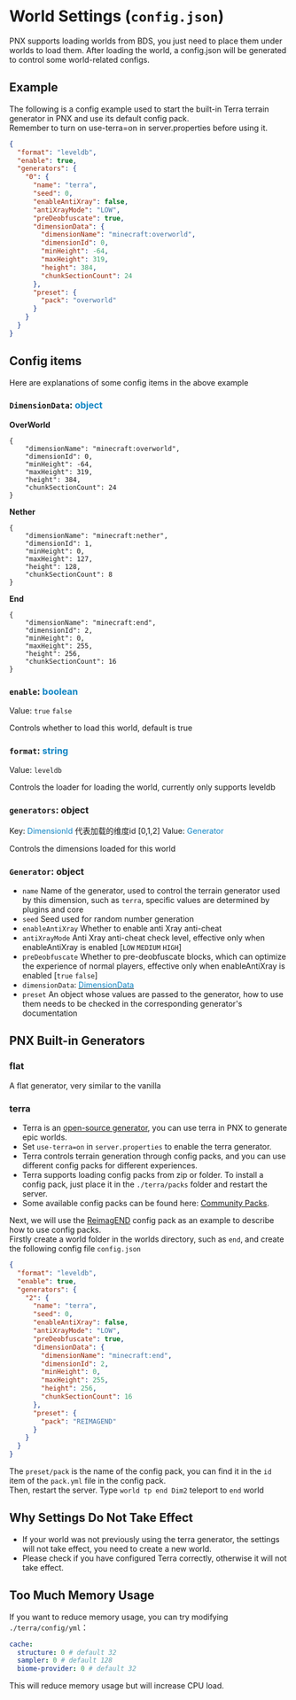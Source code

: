 # World Settings (`config.json`)

PNX supports loading worlds from BDS, you just need to place them under worlds to load them. After loading the world, a config.json will be generated to control some world-related configs.

## Example
The following is a config example used to start the built-in Terra terrain generator in PNX and use its default config pack.  
Remember to turn on use-terra=on in server.properties before using it.
```json
{
  "format": "leveldb",
  "enable": true,
  "generators": {
    "0": {
      "name": "terra",
      "seed": 0,
      "enableAntiXray": false,
      "antiXrayMode": "LOW",
      "preDeobfuscate": true,
      "dimensionData": {
        "dimensionName": "minecraft:overworld",
        "dimensionId": 0,
        "minHeight": -64,
        "maxHeight": 319,
        "height": 384,
        "chunkSectionCount": 24
      },
      "preset": {
        "pack": "overworld"
      }
    }
  }
}
```

## Config items
Here are explanations of some config items in the above example

### `DimensionData`: <font color="1085c4">object</font>
**OverWorld**
```
{
    "dimensionName": "minecraft:overworld",
    "dimensionId": 0,
    "minHeight": -64,
    "maxHeight": 319,
    "height": 384,
    "chunkSectionCount": 24
}
```
**Nether**
```
{
    "dimensionName": "minecraft:nether",
    "dimensionId": 1,
    "minHeight": 0,
    "maxHeight": 127,
    "height": 128,
    "chunkSectionCount": 8
}
```
**End**
```
{
    "dimensionName": "minecraft:end",
    "dimensionId": 2,
    "minHeight": 0,
    "maxHeight": 255,
    "height": 256,
    "chunkSectionCount": 16
}
```

### `enable`: <font color="1085c4">boolean</font>
Value: `true` `false`

Controls whether to load this world, default is true

### `format`: <font color="1085c4">string</font>
Value: `leveldb`

Controls the loader for loading the world, currently only supports leveldb

### `generators`: object
Key: <font color="1085c4">DimensionId</font> 代表加载的维度id [0,1,2]
Value: <font color="1085c4">Generator</font>

Controls the dimensions loaded for this world

### `Generator`: object
- `name` Name of the generator, used to control the terrain generator used by this dimension, such as `terra`, specific values are determined by plugins and core
- `seed` Seed used for random number generation
- `enableAntiXray` Whether to enable anti Xray anti-cheat
- `antiXrayMode` Anti Xray anti-cheat check level, effective only when enableAntiXray is enabled [`LOW` `MEDIUM` `HIGH`]
- `preDeobfuscate` Whether to pre-deobfuscate blocks, which can optimize the experience of normal players, effective only when enableAntiXray is enabled [`true` `false`]
- `dimensionData`: [<font color="1085c4">DimensionData</font>](#dimensiondata-object)
- `preset` An object whose values are passed to the generator, how to use them needs to be checked in the corresponding generator's documentation

## PNX Built-in Generators

### flat
A flat generator, very similar to the vanilla

### terra
- Terra is an [open-source generator](https://github.com/PolyhedralDev/Terra), you can use terra in PNX to generate epic worlds.
- Set `use-terra=on` in `server.properties` to enable the terra generator.
- Terra controls terrain generation through config packs, and you can use different config packs for different experiences.
- Terra supports loading config packs from zip or folder. To install a config pack, just place it in the `./terra/packs` folder and restart the server.
- Some available config packs can be found here: [Community Packs](https://terra.polydev.org/config/community-packs.html).

Next, we will use the [ReimagEND](https://github.com/justaureus/ReimagEND) config pack as an example to describe how to use config packs.  
Firstly create a world folder in the worlds directory, such as `end`, and create the following config file `config.json`
```json
{
  "format": "leveldb",
  "enable": true,
  "generators": {
    "2": {
      "name": "terra",
      "seed": 0,
      "enableAntiXray": false,
      "antiXrayMode": "LOW",
      "preDeobfuscate": true,
      "dimensionData": {
        "dimensionName": "minecraft:end",
        "dimensionId": 2,
        "minHeight": 0,
        "maxHeight": 255,
        "height": 256,
        "chunkSectionCount": 16
      },
      "preset": {
        "pack": "REIMAGEND"
      }
    }
  }
}
```
The `preset/pack` is the name of the config pack, you can find it in the `id` item of the `pack.yml` file in the config pack.  
Then, restart the server. Type `world tp end Dim2` teleport to `end` world

## Why Settings Do Not Take Effect
- If your world was not previously using the terra generator, the settings will not take effect, you need to create a new world.
- Please check if you have configured Terra correctly, otherwise it will not take effect.

## Too Much Memory Usage
If you want to reduce memory usage, you can try modifying `./terra/config/yml`：
```yaml
cache:
  structure: 0 # default 32
  sampler: 0 # default 128
  biome-provider: 0 # default 32
```
This will reduce memory usage but will increase CPU load.